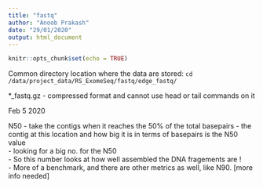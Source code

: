 ```yaml
---
title: "fastq"
author: "Anoob Prakash"
date: "29/01/2020"
output: html_document
---
```


```r
knitr::opts_chunk$set(echo = TRUE)
```
Common directory location where the data are stored:
`cd /data/project_data/RS_ExomeSeq/fastq/edge_fastq/`


*_fastq.gz - compressed format and cannot use head or tail commands on it  








Feb 5 2020

N50 - take the contigs when it reaches the 50% of the total basepairs - the contig at this location and how big it is in terms of basepairs is the N50 value    
- looking for a big no. for the N50  
- So this number looks at how well assembled the DNA fragements are !  
- More of a benchmark, and there are other metrics as well, like N90. [more info needed]  



